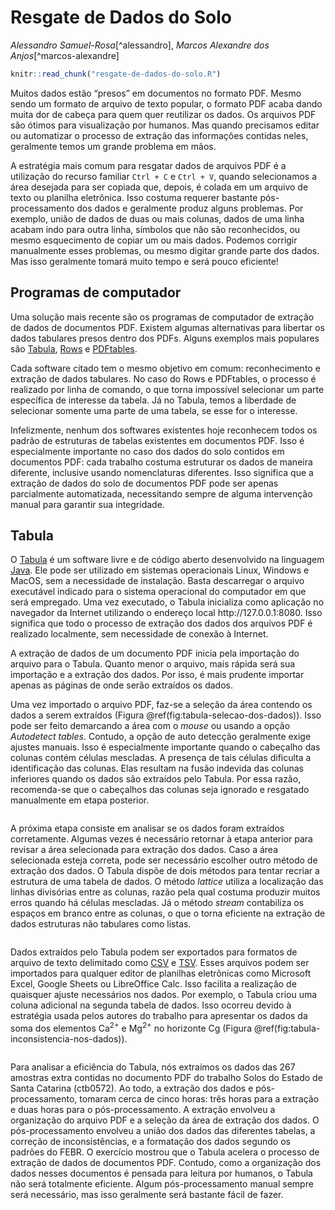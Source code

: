 # Resgate de Dados do Solo {#resgate-de-dados}

_Alessandro Samuel-Rosa_[^alessandro], _Marcos Alexandre dos Anjos_[^marcos-alexandre]

```r
knitr::read_chunk("resgate-de-dados-do-solo.R")
```

<!-- O Capítulo \@ref(#resgate-de-dados) discutirá sobre a maneira mais eficiente de indicar a origem dos dados em casos como esse. -->

Muitos dados estão "presos" em documentos no formato PDF.
Mesmo sendo um formato de arquivo de texto popular, o formato PDF acaba dando muita dor de cabeça para quem quer reutilizar os dados.
Os arquivos PDF são ótimos para visualização por humanos.
Mas quando precisamos editar ou automatizar o processo de extração das informações contidas neles, geralmente temos um grande problema em mãos.

A estratégia mais comum para resgatar dados de arquivos PDF é a utilização do recurso familiar `Ctrl + C` e `Ctrl + V`, quando selecionamos a área desejada para ser copiada que, depois, é colada em um arquivo de texto ou planilha eletrônica.
Isso costuma requerer bastante pós-processamento dos dados e geralmente produz alguns problemas.
Por exemplo, união de dados de duas ou mais colunas, dados de uma linha acabam indo para outra linha, símbolos que não são reconhecidos, ou mesmo esquecimento de copiar um ou mais dados.
Podemos corrigir manualmente esses problemas, ou mesmo digitar grande parte dos dados.
Mas isso geralmente tomará muito tempo e será pouco eficiente!

## Programas de computador

Uma solução mais recente são os programas de computador de extração de dados de documentos PDF.
Existem algumas alternativas para libertar os dados tabulares presos dentro dos PDFs.
Alguns exemplos mais populares são [Tabula][tabula], [Rows][rows] e [PDFtables][pdftables].

Cada software citado tem o mesmo objetivo em comum: reconhecimento e extração de dados tabulares.
No caso do Rows e PDFtables, o processo é realizado por linha de comando, o que torna impossível selecionar um parte específica de interesse da tabela.
Já no Tabula, temos a liberdade de selecionar somente uma parte de uma tabela, se esse for o interesse.

Infelizmente, nenhum dos softwares existentes hoje reconhecem todos os padrão de estruturas de tabelas existentes em documentos PDF.
Isso é especialmente importante no caso dos dados do solo contidos em documentos PDF: cada trabalho costuma estruturar os dados de maneira diferente, inclusive usando nomenclaturas diferentes.
Isso significa que a extração de dados do solo de documentos PDF pode ser apenas parcialmente automatizada, necessitando sempre de alguma intervenção manual para garantir sua integridade.

[rows]: https://github.com/turicas/rows
[pdftables]: https://pdftables.com/pdf-to-excel-api

## Tabula

O [Tabula][tabula] é um software livre e de código aberto desenvolvido na linguagem [Java][java].
Ele pode ser utilizado em sistemas operacionais Linux, Windows e MacOS, sem a necessidade de instalação.
Basta descarregar o arquivo executável indicado para o sistema operacional do computador em que será empregado.
Uma vez executado, o Tabula inicializa como aplicação no navegador da Internet utilizando o endereço local http://127.0.0.1:8080.
Isso significa que todo o processo de extração dos dados dos arquivos PDF é realizado localmente, sem necessidade de conexão à Internet.

[tabula]: https://tabula.technology/
[java]: https://pt.wikipedia.org/wiki/Java_(linguagem_de_programa%C3%A7%C3%A3o)

A extração de dados de um documento PDF inicia pela importação do arquivo para o Tabula.
Quanto menor o arquivo, mais rápida será sua importação e a extração dos dados.
Por isso, é mais prudente importar apenas as páginas de onde serão extraídos os dados.

Uma vez importado o arquivo PDF, faz-se a seleção da área contendo os dados a serem extraídos (Figura \@ref(fig:tabula-selecao-dos-dados)).
Isso pode ser feito demarcando a área com o _mouse_ ou usando a opção _Autodetect tables_.
Contudo, a opção de auto detecção geralmente exige ajustes manuais.
Isso é especialmente importante quando o cabeçalho das colunas contém células mescladas.
A presença de tais células dificulta a identificação das colunas.
Elas resultam na fusão indevida das colunas inferiores quando os dados são extraídos pelo Tabula.
Por essa razão, recomenda-se que o cabeçalhos das colunas seja ignorado e resgatado manualmente em etapa posterior.

```r
```

A próxima etapa consiste em analisar se os dados foram extraídos corretamente.
Algumas vezes é necessário retornar à etapa anterior para revisar a área selecionada para extração dos dados.
Caso a área selecionada esteja correta, pode ser necessário escolher outro método de extração dos dados.
O Tabula dispõe de dois métodos para tentar recriar a estrutura de uma tabela de dados.
O método _lattice_ utiliza a localização das linhas divisórias entre as colunas, razão pela qual costuma produzir muitos erros quando há células mescladas.
Já o método _stream_ contabiliza os espaços em branco entre as colunas, o que o torna eficiente na extração de dados estruturas não tabulares como listas.

```r
```

Dados extraídos pelo Tabula podem ser exportados para formatos de arquivo de texto delimitado como [CSV][csv] e [TSV][tsv].
Esses arquivos podem ser importados para qualquer editor de planilhas eletrônicas como  Microsoft Excel, Google Sheets ou LibreOffice Calc.
Isso facilita a realização de quaisquer ajuste necessários nos dados.
Por exemplo, o Tabula criou uma coluna adicional na segunda tabela de dados.
Isso ocorreu devido à estratégia usada pelos autores do trabalho para apresentar os dados da soma dos elementos Ca^2+^ e Mg^2+^ no horizonte Cg (Figura \@ref(fig:tabula-inconsistencia-nos-dados)).

```r
```

[csv]: https://pt.wikipedia.org/wiki/Comma-separated_values
[tsv]: https://www.reviversoft.com/pt/file-extensions/tsv

Para analisar a eficiência do Tabula, nós extraímos os dados das 267 amostras extra contidas no documento PDF do trabalho Solos do Estado de Santa Catarina (ctb0572).
Ao todo, a extração dos dados e pós-processamento, tomaram cerca de cinco horas: três horas para a extração e duas horas para o pós-processamento.
A extração envolveu a organização do arquivo PDF e a seleção da área de extração dos dados.
O pós-processamento envolveu a união dos dados das diferentes tabelas, a correção de inconsistências, e a formatação dos dados segundo os padrões do FEBR.
O exercício mostrou que o Tabula acelera o processo de extração de dados de documentos PDF.
Contudo, como a organização dos dados nesses documentos é pensada para leitura por humanos, o Tabula não será totalmente eficiente.
Algum pós-processamento manual sempre será necessário, mas isso geralmente será bastante fácil de fazer.
